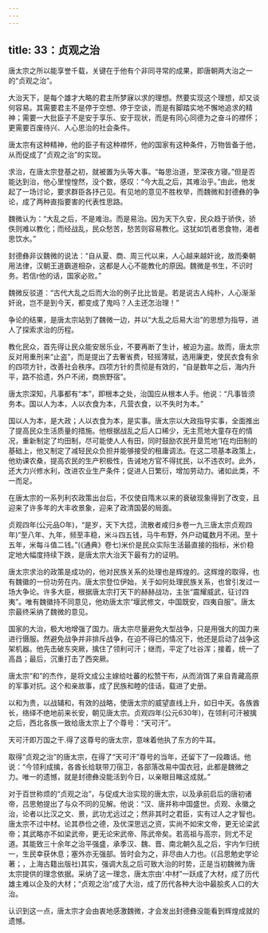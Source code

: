 ```yaml
---
---
---
```

title: 33：贞观之治
---



唐太宗之所以能享誉千载，关键在于他有个非同寻常的成果，即唐朝两大治之一的“贞观之治”。

大治天下，是每个雄才大略的君主所梦寐以求的理想。然要实现这个理想，却又谈何容易。其需要君主不是停于空想、停于空谈，而是有脚踏实地不懈地追求的精神；需要一大批臣子不是安于享乐、安于现状，而是有同心同德为之奋斗的襟怀；更需要百废待兴、人心思治的社会条件。

唐太宗有这种精神，他的臣子有这种襟怀，他的国家有这种条件，万物皆备于他，从而促成了“贞观之治”的实现。

求治，在唐太宗登基之初，就被置为头等大事。“每思治道，至深夜方寝。”但是否能达到治，他心里惶惶然，没个数，感叹：“今大乱之后，其难治乎。”由此，他发起了一场讨论，要求群臣各抒己见。有见地的意见不胜枚举，而魏微和封德彝的争论，成了两种直指要害的代表性思路。

魏微认为：“大乱之后，不是难治。而是易治。因为天下久安，民众趋于骄佚，骄佚则难以教化；而经战乱，民众愁苦，愁苦则容易教化。这犹如饥者思食物，渴者思饮水。”

封德彝非议魏微的说法：“自从夏、商、周三代以来，人心越来越奸讹，故而秦朝用法律，汉朝王道霸道相杂，这都是人心不能教化的原因。魏微是书生，不识时务。若信r他的话，国家必败。”

魏微反驳道：“古代大乱之后而大治的例子比比皆是。若是说古人纯朴，人心渐渐奸讹，岂不是到今天，都变成了鬼吗？人主还怎治理！”

争论的结果，是唐太宗站到了魏微一边，并以“大乱之后易大治”的思想为指导，进人了探索求治的历程。

教化民众，首先得让民众能安居乐业，不要再断了生计，被迫为盗。故而，唐太宗反对用重刑来“止盗”，而是提出了去奢省费，轻摇薄赋，选用廉吏，使民衣食有余的四项方针，改善社会秩序。四项方针的贯彻是有效的，“自是数年之后，海内升平，路不拾遗，外户不闭，商旅野宿”。

唐太宗深知，凡事都有“本”，即根本之处，治国应从根本人手。他说：“凡事皆须务本。国以人为本，人以衣食为本，凡营衣食，以不失时为本。”

国以人为本，是大政；人以衣食为本，是实事。唐太宗以大政指导实事，全面推出了提高民众生活质量的措施。他根据战乱之后人口稀少，无主荒地大童存在的情况，重新制定了均田制，尽可能使人人有田，同时鼓励农民开垦荒地‘1在均田制的基础上，他又制定了减轻民众负担并能够接受的租庸调法。在这二项基本政策上，他劝课农桑，提高农民的生产积极性，告诫地方官不得扰民，以不违农时。此外，还大力兴修水利，改进农业生产条件；促进人日繁衍，增加劳动力。诸如此类，不一而足。

在唐太宗的一系列利农政策出台后，不仅使自隋末以来的衰破现象得到了改变，且迎来了许多年的大丰收景象，迎来了政清国晏的局面。

贞观四年(公元品O年)，“是岁，天下大捻，流散者咸归乡卷一九三唐太宗贞观四年)“至八年、九年，频至丰稳，米斗四五钱，马牛布野，外户动辄数月不闭。至十五年，米每斗值二钱。”(《通典》卷七)米价是民众实际生活最直接的指标，米价稳定地大幅度持续下跌，是唐太宗大治天下最有力的证明。

唐太宗求治的政策是成功的，他对民族关系的处理也是辉煌的。这辉煌的取得，也有魏徽的一份功劳在内。唐太宗登位伊始，关于如何处理民族关系，也曾引发过一场大争论。许多大臣，根据唐太宗打天下的赫赫战功，主张“震耀威武，征讨四夷”。唯有魏徽持不同意见，他劝唐太宗“堰武修文，中国既安，四夷自服”。唐太宗最终采纳了魏微的意见。

国家的大治，极大地增强了国力。唐太宗尽量避免大型战争，只是用强大的国力来进行慑服。然避免战争并非排斥战争，在迫不得已的情况下，他还是启动了战争这架机器。他先击破东突厥，擒住了领利可汗；继而，平定了吐谷浑；接着，统一了高昌；最后，沉重打击了西突厥。

唐太宗“和”的杰作，是将文成公主嫁给吐蕃的松赞干布，从而消饵了来自青藏高原的军事对抗。这个和亲故事，成了民族和睦的佳话，载进了史册。

以和为贵，以战辅和，有效的战略，使唐太宗的威望直线上升，如日中天。各族酋长，络绎不绝地前来长安，朝见唐太宗。贞观四年(公元630年)，在领利可汗被擒之后，西北各族一致给唐太宗上了个尊号：“天可汗”。

天可汗即万国之干.得了这尊号的唐太宗，意味着他执了东方的牛耳。

取得“贞观之治”的唐太宗，在得了“天可汗”尊号的当年，还留下了一段趣话。他说：“今领利成擒，各酋长给联带刀宿卫，各部落改易中国衣冠，此都是魏微之力。唯一的遗憾，就是封德彝没能活到今日，以亲眼目睹这成就。”

对于百世称烦的“贞观之治”，与促成大治实现的唐太宗，以及承前启后的唐初诸帝，吕思勉提出了与众不同的见解。他说：“汉、唐并称中国盛世。贞观、永徽之治，论者以比汉之文、景，武功尤远过之；然非其时之君臣，实有过人之才智也。唐太宗不过中材。论其恭俭之德，及优深思远之资，实尚不如宋文帝，更无论梁武帝；其武略亦不如梁武帝，更无论宋武帝、陈武帝矣。若高祖与高宗，则尤不足道。其能致三十余年之治平强盛，承季汉、魏、晋、南北朝久乱之后，宇内乍归统一，生民幸获休息；塞外亦无强部。皆时会为之，非尽由人力也。(《吕思勉史学论著；，上海古籍出版社)其实，强调大乱之后可致大治的时势，正是当初魏微为唐太宗提供的理念依据。采纳了这一理念，唐太宗由‘.中材”一跃成了大材，成了历代雄主难以企及的大材；“贞观之治”成了大治，成了历代各种大治中最脍炙人口的大治。

认识到这一点，唐太宗才会由衷地感激魏微，才会发出封德彝没能看到辉煌成就的遗憾。